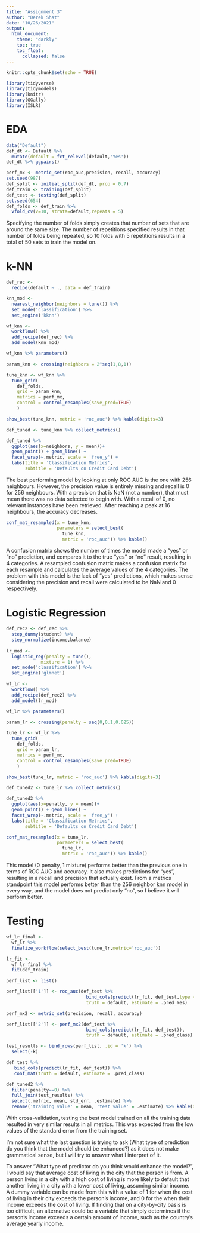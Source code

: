 ---
title: "Assignment 3"
author: "Derek Shat"
date: "10/26/2021"
output: 
  html_document:
    theme: "darkly"
    toc: true
    toc_float:  
      collapsed: false
---

```{r setup, include=FALSE}
knitr::opts_chunk$set(echo = TRUE)
```

```{r library_setup, message=FALSE}
library(tidyverse) 
library(tidymodels)
library(knitr)
library(GGally)
library(ISLR)
```

# EDA
```{r EDA, message = FALSE}
data("Default")
def_dt <- Default %>% 
  mutate(default = fct_relevel(default,'Yes'))
def_dt %>% ggpairs()

```

```{r metrics_and_split}
perf_mx <- metric_set(roc_auc,precision, recall, accuracy)
set.seed(987)
def_split <- initial_split(def_dt, prop = 0.7)
def_train <- training(def_split)
def_test <- testing(def_split)
set.seed(654)
def_folds <- def_train %>% 
  vfold_cv(v=10, strata=default,repeats = 5)
```
Specifying the number of folds simply creates that number of sets that are around the same size. The number of repetitions specified results in that number of folds being repeated, so 10 folds with 5 repetitions results in a total of 50 sets to train the model on.

# k-NN

```{r knn, message = FALSE}
def_rec <- 
  recipe(default ~ ., data = def_train)

knn_mod <- 
  nearest_neighbor(neighbors = tune()) %>%
  set_mode('classification') %>%
  set_engine('kknn')

wf_knn <-
  workflow() %>% 
  add_recipe(def_rec) %>%
  add_model(knn_mod)

wf_knn %>% parameters()

param_knn <- crossing(neighbors = 2^seq(1,8,1))

tune_knn <- wf_knn %>% 
  tune_grid(
    def_folds, 
    grid = param_knn, 
    metrics = perf_mx,
    control = control_resamples(save_pred=TRUE)
    )

show_best(tune_knn, metric = 'roc_auc') %>% kable(digits=3)

def_tuned <- tune_knn %>% collect_metrics()

def_tuned %>% 
  ggplot(aes(x=neighbors, y = mean))+
  geom_point() + geom_line() +
  facet_wrap(~.metric, scale = 'free_y') +  
  labs(title = 'Classification Metrics',
       subtitle = 'Defaults on Credit Card Debt')
```

The best performing model by looking at only ROC AUC is the one with 256 neighbours.
However, the precision value is entirely missing and recall is 0 for 256 neighbours. With a precision that is NaN (not a number), that must mean there was no data selected to begin with. With a recall of 0, no relevant instances have been retrieved. After reaching a peak at 16 neighbours, the accuracy decreases.

```{r knn_conf_matrix}
conf_mat_resampled(x = tune_knn, 
                   parameters = select_best(
                     tune_knn, 
                     metric = 'roc_auc')) %>% kable()

```
A confusion matrix shows the number of times the model made a "yes" or "no" prediction, and compares it to the true "yes" or "no" result, resulting in 4 categories. A resampled confusion matrix makes a confusion matrix for each resample and calculates the average values of the 4 categories. The problem with this model is the lack of "yes" predictions, which makes sense considering the precision and recall were calculated to be NaN and 0 respectively.

# Logistic Regression

```{r lr, message = FALSE}
def_rec2 <- def_rec %>%
  step_dummy(student) %>%
  step_normalize(income,balance)
  
lr_mod <- 
  logistic_reg(penalty = tune(), 
             mixture = 1) %>%
  set_mode('classification') %>%
  set_engine('glmnet')

wf_lr <-
  workflow() %>% 
  add_recipe(def_rec2) %>%
  add_model(lr_mod)

wf_lr %>% parameters()

param_lr <- crossing(penalty = seq(0,0.1,0.025))

tune_lr <- wf_lr %>% 
  tune_grid(
    def_folds, 
    grid = param_lr, 
    metrics = perf_mx,
    control = control_resamples(save_pred=TRUE)
    )

show_best(tune_lr, metric = 'roc_auc') %>% kable(digits=3)

def_tuned2 <- tune_lr %>% collect_metrics()

def_tuned2 %>% 
  ggplot(aes(x=penalty, y = mean))+
  geom_point() + geom_line() +
  facet_wrap(~.metric, scale = 'free_y') +  
  labs(title = 'Classification Metrics',
       subtitle = 'Defaults on Credit Card Debt')

```

```{r lr_conf_matrix}
conf_mat_resampled(x = tune_lr, 
                   parameters = select_best(
                     tune_lr, 
                     metric = 'roc_auc')) %>% kable()

```
This model (0 penalty, 1 mixture) performs better than the previous one in terms of ROC AUC and accuracy. It also makes predictions for "yes", resulting in a recall and precision that actually exist. From a metrics standpoint this model performs better than the 256 neighbor knn model in every way, and the model does not predict only "no", so I believe it will perform better.

# Testing

```{r finalize}
wf_lr_final <-
  wf_lr %>%
  finalize_workflow(select_best(tune_lr,metric='roc_auc'))

lr_fit <- 
  wf_lr_final %>%
  fit(def_train)

perf_list <- list()

perf_list[['1']] <- roc_auc(def_test %>% 
                              bind_cols(predict(lr_fit, def_test,type = 'prob')),
                              truth = default, estimate = .pred_Yes)

perf_mx2 <- metric_set(precision, recall, accuracy)

perf_list[['2']] <- perf_mx2(def_test %>% 
                              bind_cols(predict(lr_fit, def_test)),
                              truth = default, estimate = .pred_class)

test_results <- bind_rows(perf_list, .id = 'k') %>%
  select(-k) 

def_test %>% 
   bind_cols(predict(lr_fit, def_test)) %>%
   conf_mat(truth = default, estimate = .pred_class) 

def_tuned2 %>% 
  filter(penalty==0) %>%
  full_join(test_results) %>% 
  select(.metric, mean, std_err, .estimate) %>%
  rename('training value' = mean, 'test value' = .estimate) %>% kable(digits = 3)  
```
With cross-validation, testing the best model trained on all the training data resulted in very similar results in all metrics. This was expected from the low values of the standard error from the training set. 

I'm not sure what the last question is trying to ask (What type of prediction do you think that the model should be enhanced?) as it does not make grammatical sense, but I will try to answer what I interpret of it. 

To answer "What type of predictor do you think would enhance the model?", I would say that average cost of living in the city that the person is from. A person living in a city with a high cost of living is more likely to default that another living in a city with a lower cost of living, assuming similar income. A dummy variable can be made from this with a value of 1 for when the cost of living in their city exceeds the person's income, and 0 for the when their income exceeds the cost of living. If finding that on a city-by-city basis is too difficult, an alternative could be a variable that simply determines if the person's income exceeds a certain amount of income, such as the country's average yearly income.
